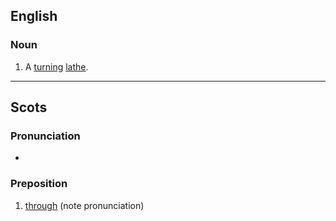 ==English==

===Noun===
{{en-noun}}

# {{context|UK|dialect|lang=en}} A [[turn]]ing [[lathe]].

{{Webster 1913}}

----

==Scots==

===Pronunciation===
* {{IPA|/θrʌu/|lang=sco}}

===Preposition===
{{sco-prep}}

# {{context|South Scots|lang=sco}} [[through]] (note pronunciation)